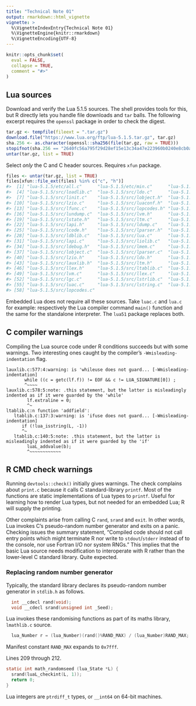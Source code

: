 ```yaml
---
title: "Technical Note 01"
output: rmarkdown::html_vignette
vignette: >
  %\VignetteIndexEntry{Technical Note 01}
  %\VignetteEngine{knitr::rmarkdown}
  %\VignetteEncoding{UTF-8}
---
```


```r
knitr::opts_chunk$set(
  eval = FALSE,
  collapse = TRUE,
  comment = "#>"
)
```

## Lua sources

Download and verify the Lua 5.1.5 sources. The shell provides tools for this, but R directly lets you handle file downloads and `tar` balls. The following excerpt requires the `openssl` package in order to check the digest.
```r
tar.gz <- tempfile(fileext = ".tar.gz")
download.file("https://www.lua.org/ftp/lua-5.1.5.tar.gz", tar.gz)
sha.256 <- as.character(openssl::sha256(file(tar.gz, raw = TRUE)))
stopifnot(sha.256 == "2640fc56a795f29d28ef15e13c34a47e223960b0240e8cb0a82d9b0738695333")
untar(tar.gz, list = TRUE)
```
Select _only_ the C and C header sources. Requires `xfun` package.
```r
files <- untar(tar.gz, list = TRUE)
files[xfun::file_ext(files) %in% c("c", "h")]
#>  [1] "lua-5.1.5/etc/all.c"      "lua-5.1.5/etc/min.c"      "lua-5.1.5/etc/noparser.c"
#>  [4] "lua-5.1.5/src/loadlib.c"  "lua-5.1.5/src/ldo.c"      "lua-5.1.5/src/ltable.c"
#>  [7] "lua-5.1.5/src/linit.c"    "lua-5.1.5/src/lobject.h"  "lua-5.1.5/src/ltable.h"
#> [10] "lua-5.1.5/src/lzio.c"     "lua-5.1.5/src/luaconf.h"  "lua-5.1.5/src/lfunc.h"
#> [13] "lua-5.1.5/src/lfunc.c"    "lua-5.1.5/src/lopcodes.h" "lua-5.1.5/src/loslib.c"
#> [16] "lua-5.1.5/src/lundump.c"  "lua-5.1.5/src/lvm.h"      "lua-5.1.5/src/lundump.h"
#> [19] "lua-5.1.5/src/lstate.h"   "lua-5.1.5/src/ltm.c"      "lua-5.1.5/src/lbaselib.c"
#> [22] "lua-5.1.5/src/lapi.h"     "lua-5.1.5/src/ldump.c"    "lua-5.1.5/src/lauxlib.c"
#> [25] "lua-5.1.5/src/lcode.h"    "lua-5.1.5/src/lparser.h"  "lua-5.1.5/src/ldebug.c"
#> [28] "lua-5.1.5/src/ldblib.c"   "lua-5.1.5/src/lua.c"      "lua-5.1.5/src/lgc.h"
#> [31] "lua-5.1.5/src/lapi.c"     "lua-5.1.5/src/liolib.c"   "lua-5.1.5/src/lua.h"
#> [34] "lua-5.1.5/src/ldebug.h"   "lua-5.1.5/src/lmem.c"     "lua-5.1.5/src/lstate.c"
#> [37] "lua-5.1.5/src/lobject.c"  "lua-5.1.5/src/lparser.c"  "lua-5.1.5/src/llimits.h"
#> [40] "lua-5.1.5/src/lzio.h"     "lua-5.1.5/src/ldo.h"      "lua-5.1.5/src/lmathlib.c"
#> [43] "lua-5.1.5/src/lauxlib.h"  "lua-5.1.5/src/ltm.h"      "lua-5.1.5/src/print.c"
#> [46] "lua-5.1.5/src/llex.h"     "lua-5.1.5/src/ltablib.c"  "lua-5.1.5/src/lmem.h"
#> [49] "lua-5.1.5/src/lvm.c"      "lua-5.1.5/src/llex.c"     "lua-5.1.5/src/lstring.h"
#> [52] "lua-5.1.5/src/lgc.c"      "lua-5.1.5/src/lstrlib.c"  "lua-5.1.5/src/lcode.c"
#> [55] "lua-5.1.5/src/luac.c"     "lua-5.1.5/src/lstring.c"  "lua-5.1.5/src/lualib.h"
#> [58] "lua-5.1.5/src/lopcodes.c"
```
Embedded Lua does not require all these sources. Take `luac.c` and `lua.c` for example: respectively the Lua compiler command `main()` function and the same for the standalone interpreter. The `lua51` package replaces both.

## C compiler warnings

Compiling the Lua source code under R conditions succeeds but with some warnings. Two interesting ones caught by the compiler's `-Wmisleading-indentation` flag.

```
lauxlib.c:577:4:warning: is 'whileuse does not guard... [-Wmisleading-indentation]
       while ((c = getc(lf.f)) != EOF && c != LUA_SIGNATURE[0]) ;
       ^~~~~
lauxlib.c:578:5:note: .this statement, but the latter is misleadingly indented as if it were guarded by the 'while'
        lf.extraline = 0;
        ^~
ltablib.c:n function 'addfield':
   ltablib.c:137:3:warning: is 'ifuse does not guard... [-Wmisleading-indentation]
      if (!lua_isstring(L, -1))
      ^~
   ltablib.c:140:5:note: .this statement, but the latter is misleadingly indented as if it were guarded by the 'if'
        luaL_addvalue(b);
        ^~~~~~~~~~~~~
```

## R CMD check warnings

Running `devtools::check()` initially gives warnings. The check complains about `print.c` because it calls C standard-library `printf`. Most of the functions are static implementations of Lua types to `printf`. Useful for learning how to render Lua types, but not needed for an embedded Lua; R will supply the printing.

Other complaints arise from calling C `rand`, `srand` and `exit`. In other
words, Lua invokes C's pseudo-random number generator and exits on a panic.
Checking issues the summary statement, "Compiled code should not call entry
points which might terminate R nor write to `stdout`/`stderr` instead of to the
console, nor use Fortran I/O nor system RNGs." This implies that the basic Lua source needs modification to interoperate with R rather than the lower-level C standard library. Quite expected.

### Replacing random number generator
Typically, the standard library declares its pseudo-random number generator in `stdlib.h` as follows.
```c
  int __cdecl rand(void);
  void __cdecl srand(unsigned int _Seed);
```
Lua invokes these randomising functions as part of its maths library, `lmathlib.c` source.
```c
  lua_Number r = (lua_Number)(rand()%RAND_MAX) / (lua_Number)RAND_MAX;
```
Manifest constant `RAND_MAX` expands to `0x7fff`.

Lines 209 through 212.
```c
static int math_randomseed (lua_State *L) {
  srand(luaL_checkint(L, 1));
  return 0;
}
```
Lua integers are `ptrdiff_t` types, or `__int64` on 64-bit machines.
